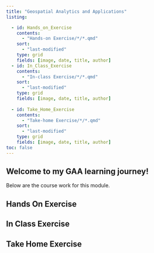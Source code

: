 ```yaml
---
title: "Geospatial Analytics and Applications"
listing: 

  - id: Hands_on_Exercise
    contents:
      - "Hands-on Exercise/*/*.qmd"
    sort:
      - "last-modified"
    type: grid
    fields: [image, date, title, author]
  - id: In_Class_Exercise
    contents:
      - "In-class Exercise/*/*.qmd"
    sort:
      - "last-modified"
    type: grid
    fields: [image, date, title, author]
  
  - id: Take_Home_Exercise
    contents:
      - "Take-home Exercise/*/*.qmd"
    sort:
      - "last-modified"
    type: grid
    fields: [image, date, title, author]
toc: false
---
```


## Welcome to my GAA learning journey!


Below are the course work for this module.

::: content-container
::: listing-block
## Hands On Exercise

</a>

::: {#Hands_on_Exercise}
:::
:::
:::

::: content-container
::: listing-block
## In Class Exercise

</a>

::: {#In_Class_Exercise}
:::
:::
:::

::: content-container
::: listing-block
## Take Home Exercise

</a>

::: {#Take_Home_Exercise}
:::
:::
:::
